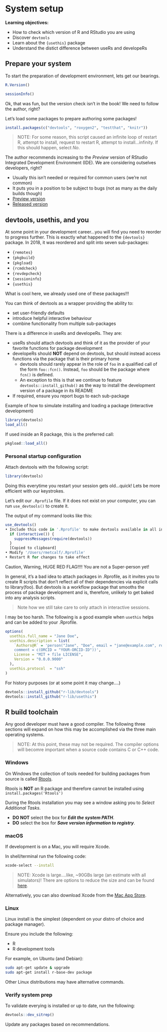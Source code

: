 # System setup

**Learning objectives:**

- How to check which version of R and RStudio you are using
- Discover `devtools`
- Learn about the `{usethis}` package
- Understand the distict difference between useRs and developeRs

## Prepare your system

To start the preparation of development environment, lets get our bearings.

```r
R.Version()

```

```r
sessionInfo()
```

Ok, that was fun, but the version check isn't in the book! We need to follow the author, right?

Let's load some packages to prepare authoring some packages!

```r
install.packages(c("devtools", "roxygen2", "testthat", "knitr"))
```

> NOTE: For some reason, this script caused an infinite loop of restart R, attempt to install, request to restart R, attempt to install...infinity. If this should happen, select *No*.

The author recommends increasing to the *Preview* version of RStudio Integrated Development Environment (IDE). We are considering outselves developers, right?

- Usually this isn't needed or required for common users (we're not common)
- It puts you in a position to be subject to bugs (not as many as the daily builds though)
- [Preview version](https://www.rstudio.com/products/rstudio/download/preview/)
- [Released version]( https://www.rstudio.com/products/rstudio/download/)

## devtools, usethis, and you

At some point in your development career...you will find you need to reorder to progress further. This is exactly what happened to the `{devtools}` package. In 2018, it was reordered and split into seven sub-packages:

- `{remotes}`
- `{pkgbuild}`
- `{pkgload}`
- `{rcmdcheck}`
- `{revdepcheck}`
- `{sessioninfo}`
- `{usethis}`

What is cool here, we already used one of these packages!!!

You can think of devtools as a wrapper providing the ability to:

- set user-friendly defaults
- introduce helpful interactive behaviour
- combine functionality from multiple sub-packages

There is a difference in useRs and developeRs. They are:

- useRs should attach devtools and think of it as the provider of your favorite functions for package development
- developeRs should **NOT** depend on devtools, but should instead access functions via the package that is their primary home
  - devtools should rarely appear in the role of `foo` in a qualified call of the form `foo::fcn()`. Instead, `foo` should be the package where `fcn()` is defined.
  - An exception to this is that we continue to feature `devtools::install_github()` as the way to install the development version of a package in its README
- If required, ensure you report bugs to each sub-package

Example of how to simulate installing and loading a package (interactive development)

```r
library(devtools)
load_all()
```

If used inside an R package, this is the preferred call:

```r
pkgload::load_all()
```


### Personal startup configuration
Attach devtools with the following script:

```r
library(devtools)
```

Doing this everytime you restart your session gets old...quick! Lets be more efficient with our keystrokes.

Let's edit our `.Rprofile` file. If it does not exist on your computer, you can run `use_devtools()` to create it.

The output of my command looks like this:

```r
use_devtools()
• Include this code in '.Rprofile' to make devtools available in all interactive sessions.
  if (interactive()) {
    suppressMessages(require(devtools))
  }
  [Copied to clipboard]
• Modify '/Users/rmetcalf/.Rprofile'
• Restart R for changes to take effect
```

Caution, Warning, HUGE RED FLAG!!!! You are not a Super-person yet!

In general, it’s a bad idea to attach packages in .Rprofile, as it invites you to create R scripts that don’t reflect all of their dependencies via explicit calls to library(foo). But devtools is a workflow package that smooths the process of package development and is, therefore, unlikely to get baked into any analysis scripts.

> Note how we still take care to only attach in interactive sessions.

I may be too harsh. The following is a good example when `usethis` helps and can be added to your .Rprofile.

```r
options(
  usethis.full_name = "Jane Doe",
  usethis.description = list(
    `Authors@R` = 'person("Jane", "Doe", email = "jane@example.com", role = c("aut", "cre")), 
    comment = c(ORCID = "YOUR-ORCID-ID"))',
    License = "MIT + file LICENSE",
    Version = "0.0.0.9000"
  ),
  usethis.protocol  = "ssh"  
)
```

For history purposes (or at some point it may change....)

```r
devtools::install_github("r-lib/devtools")
devtools::install_github("r-lib/usethis")
```

## R build toolchain

Any good developer must have a good compiler. The following three sections will expand on how this may be accomplished via the three main operating systems.

>NOTE: At this point, these may not be required. The compiler options will becomre important when a source code contains C or C++ code.

### Windows

On Windows the collection of tools needed for building packages from source is called [Rtools](https://cran.r-project.org/bin/windows/Rtools/).

Rtools is **NOT** an R package and therefore cannot be installed using `install.packages('Rtools')`

During the Rtools installation you may see a window asking you to *Select Additional Tasks*.

- **DO NOT** select the box for ***Edit the system PATH***.
- **DO** select the box for ***Save version information to registry***.

### macOS

If development is on a Mac, you will require Xcode.

In shell/terminal run the following code:

```bash
xcode-select --install
```

>NOTE: Xcode is large....like, ~90GBs large (an estimate with all simulators)! There are options to reduce the size and can be found [here](https://apple.stackexchange.com/questions/287307/reduce-size-of-the-xcode-application#:~:text=Go%20to%20~%2FLibrary%2FDeveloper,%2FXcode%2FiOS%20DeviceSupport%2F%20.).

Alternatively, you can also download Xcode from the [Mac App Store](https://itunes.apple.com/ca/app/xcode/id497799835?mt=12).

### Linux

Linux install is the simplest (dependent on your distro of choice and package manager).

Ensure you include the following:

- R
- R development tools

For example, on Ubuntu (and Debian):

```bash
sudo apt-get update & upgrade
sudo apt-get install r-base-dev package
```

Other Linux distributions may have alternative commands.

### Verify system prep

To validate everying is installed or up to date, run the following:

```r
devtools::dev_sitrep()
```

Update any packages based on recommendations.
